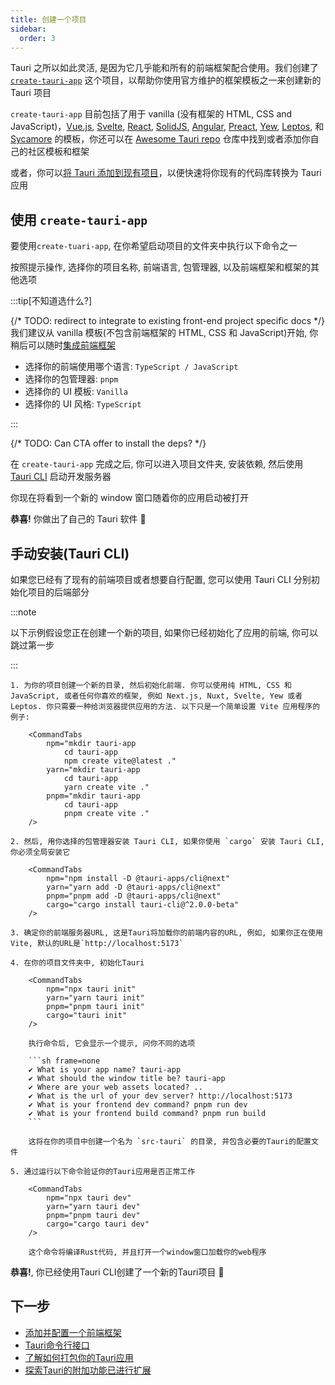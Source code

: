 ```yaml
---
title: 创建一个项目
sidebar:
  order: 3
---
```




Tauri 之所以如此灵活, 是因为它几乎能和所有的前端框架配合使用。我们创建了 [`create-tauri-app`](https://github.com/tauri-apps/create-tauri-app) 这个项目，以帮助你使用官方维护的框架模板之一来创建新的 Tauri 项目

`create-tauri-app` 目前包括了用于 vanilla (没有框架的 HTML, CSS and JavaScript)，[Vue.js](https://vuejs.org), [Svelte](https://svelte.dev), [React](https://reactjs.org/), [SolidJS](https://www.solidjs.com/), [Angular](https://angular.io/), [Preact](https://preactjs.com/), [Yew](https://yew.rs/), [Leptos](https://github.com/leptos-rs/leptos), 和 [Sycamore](https://sycamore-rs.netlify.app/) 的模板，你还可以在 [Awesome Tauri repo](https://github.com/tauri-apps/awesome-tauri) 仓库中找到或者添加你自己的社区模板和框架

或者，你可以[将 Tauri 添加到现有项目](/start/create-project/)，以便快速将你现有的代码库转换为 Tauri 应用

## 使用 `create-tauri-app`

要使用`create-tuari-app`, 在你希望启动项目的文件夹中执行以下命令之一

<Cta />

按照提示操作, 选择你的项目名称, 前端语言, 包管理器, 以及前端框架和框架的其他选项

:::tip[不知道选什么?]

{/* TODO: redirect to integrate to existing front-end project specific docs */}
我们建议从 vanilla 模板(不包含前端框架的 HTML, CSS 和 JavaScript)开始, 你稍后可以随时[集成前端框架](/start/create-project/)

- 选择你的前端使用哪个语言: `TypeScript / JavaScript`
- 选择你的包管理器: `pnpm`
- 选择你的 UI 模板: `Vanilla`
- 选择你的 UI 风格: `TypeScript`

:::

{/* TODO: Can CTA offer to install the deps? */}

在 `create-tauri-app` 完成之后, 你可以进入项目文件夹, 安装依赖, 然后使用 [Tauri CLI](/reference/cli) 启动开发服务器


<CommandTabs
  npm="cd tauri-app
    npm install
    npm run tauri dev"
  yarn="cd tauri-app
    yarn install
    yarn tauri dev"
  pnpm="cd tauri-app
    pnpm install
    pnpm tauri dev"
  cargo="cd tauri-app
    cargo tauri dev"
/>

你现在将看到一个新的 window 窗口随着你的应用启动被打开

**恭喜!** 你做出了自己的 Tauri 软件 🚀

## 手动安装(Tauri CLI)

如果您已经有了现有的前端项目或者想要自行配置, 您可以使用 Tauri CLI 分别初始化项目的后端部分

:::note

以下示例假设您正在创建一个新的项目, 如果你已经初始化了应用的前端, 你可以跳过第一步

:::

<Steps>

    1. 为你的项目创建一个新的目录, 然后初始化前端. 你可以使用纯 HTML, CSS 和 JavaScript, 或者任何你喜欢的框架, 例如 Next.js, Nuxt, Svelte, Yew 或者 Leptos. 你只需要一种给浏览器提供应用的方法. 以下只是一个简单设置 Vite 应用程序的例子:

        <CommandTabs
            npm="mkdir tauri-app
                cd tauri-app
                npm create vite@latest ."
            yarn="mkdir tauri-app
                cd tauri-app
                yarn create vite ."
            pnpm="mkdir tauri-app
                cd tauri-app
                pnpm create vite ."
        />

    2. 然后, 用你选择的包管理器安装 Tauri CLI, 如果你使用 `cargo` 安装 Tauri CLI, 你必须全局安装它

        <CommandTabs
            npm="npm install -D @tauri-apps/cli@next"
            yarn="yarn add -D @tauri-apps/cli@next"
            pnpm="pnpm add -D @tauri-apps/cli@next"
            cargo="cargo install tauri-cli@^2.0.0-beta"
        />

    3. 确定你的前端服务器URL, 这是Tauri将加载你的前端内容的URL, 例如, 如果你正在使用Vite, 默认的URL是`http://localhost:5173`

    4. 在你的项目文件夹中, 初始化Tauri

        <CommandTabs
            npm="npx tauri init"
            yarn="yarn tauri init"
            pnpm="pnpm tauri init"
            cargo="tauri init"
        />

        执行命令后, 它会显示一个提示, 问你不同的选项

        ```sh frame=none
        ✔ What is your app name? tauri-app
        ✔ What should the window title be? tauri-app
        ✔ Where are your web assets located? ..
        ✔ What is the url of your dev server? http://localhost:5173
        ✔ What is your frontend dev command? pnpm run dev
        ✔ What is your frontend build command? pnpm run build
        ```

        这将在你的项目中创建一个名为 `src-tauri` 的目录, 并包含必要的Tauri的配置文件

    5. 通过运行以下命令验证你的Tauri应用是否正常工作

        <CommandTabs
            npm="npx tauri dev"
            yarn="yarn tauri dev"
            pnpm="pnpm tauri dev"
            cargo="cargo tauri dev"
        />

        这个命令将编译Rust代码, 并且打开一个window窗口加载你的web程序

</Steps>

**恭喜!**, 你已经使用Tauri CLI创建了一个新的Tauri项目 🚀

## 下一步

- [添加并配置一个前端框架](/start/frontend/)
- [Tauri命令行接口](/reference/cli/)
- [了解如何打包你的Tauri应用](/develop/)
- [探索Tauri的附加功能已进行扩展](/plugin/)
